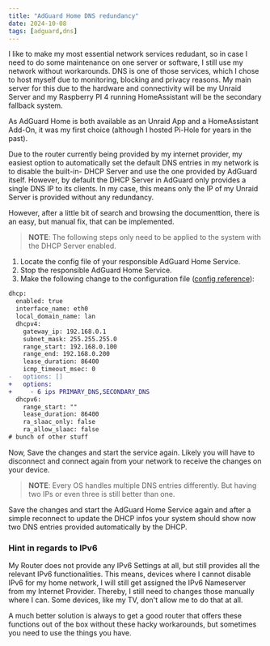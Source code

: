 ```yaml
---
title: "AdGuard Home DNS redundancy"
date: 2024-10-08
tags: [adguard,dns]
---
```


I like to make my most essential network services redudant, so in case I need to do some maintenance on one server or software, I still use my network without workarounds. DNS is one of those services, which I chose to host myself due to monitoring, blocking and privacy reasons. My main server for this due to the hardware and connectivity will be my Unraid Server and my Raspberry PI 4 running HomeAssistant will be the secondary fallback system.

As AdGuard Home is both available as an Unraid App and a HomeAssistant Add-On, it was my first choice (although I hosted Pi-Hole for years in the past).

Due to the router currently being provided by my internet provider, my easiest option to automatically set the default DNS entries in my network is to disable the built-in- DHCP Server and use the one provided by AdGuard itself. However, by default the DHCP Server in AdGuard only provides a single DNS IP to its clients. In my case, this means only the IP of my Unraid Server is provided without any redundancy.

However, after a little bit of search and browsing the documenttion, there is an easy, but manual fix, that can be implemented.

> **NOTE**: The following steps only need to be applied to the system with the DHCP Server enabled.

1. Locate the config file of your responsible AdGuard Home Service.
2. Stop the responsible AdGuard Home Service.
3. Make the following change to the configuration file ([config reference](https://github.com/AdguardTeam/AdGuardHome/wiki/DHCP#the-dhcpdhcpv4options-array-field)):

```diff
dhcp:
  enabled: true
  interface_name: eth0
  local_domain_name: lan
  dhcpv4:
    gateway_ip: 192.168.0.1
    subnet_mask: 255.255.255.0
    range_start: 192.168.0.100
    range_end: 192.168.0.200
    lease_duration: 86400
    icmp_timeout_msec: 0
-   options: []
+   options:
+     - 6 ips PRIMARY_DNS,SECONDARY_DNS
  dhcpv6:
    range_start: ""
    lease_duration: 86400
    ra_slaac_only: false
    ra_allow_slaac: false
# bunch of other stuff
```

Now, Save the changes and start the service again. Likely you will have to disconnect and connect again from your network to receive the changes on your device.

> **NOTE**: Every OS handles multiple DNS entries differently. But having two IPs or even three is still better than one.

Save the changes and start the AdGuard Home Service again and after a simple reconnect to update the DHCP infos your system should show now two DNS entries provided automatically by the DHCP.

### Hint in regards to IPv6

My Router does not provide any IPv6 Settings at all, but still provides all the relevant IPv6 functionalities. This means, devices where I cannot disable IPv6 for my home network, I will still get assigned the IPv6 Nameserver from my Internet Provider. Thereby, I still need to changes those manually where I can. Some devices, like my TV, don't allow me to do that at all.

A much better solution is always to get a good router that offers these functions out of the box without these hacky workarounds, but sometimes you need to use the things you have.